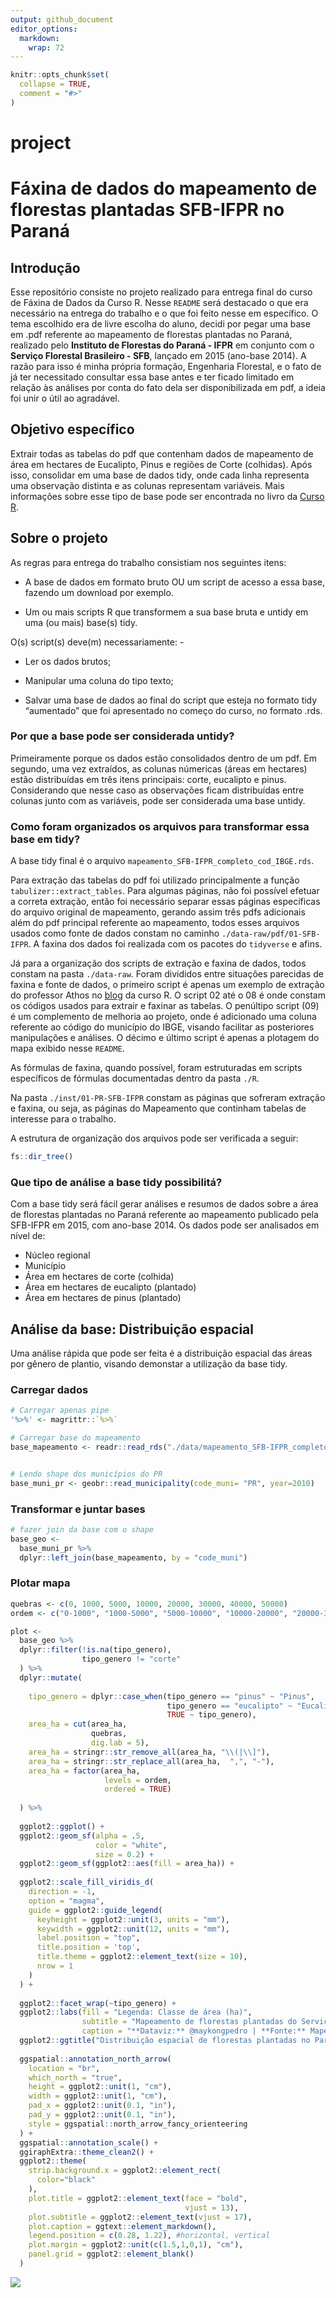 ```yaml
---
output: github_document
editor_options: 
  markdown: 
    wrap: 72
---
```


<!-- README.md is generated from README.Rmd. Please edit that file -->

```r
knitr::opts_chunk$set(
  collapse = TRUE,
  comment = "#>"
)
```

# project

<!-- badges: start -->

<!-- badges: end -->

# Fáxina de dados do mapeamento de florestas plantadas SFB-IFPR no Paraná

## Introdução

Esse repositório consiste no projeto realizado para entrega final do
curso de Fáxina de Dados da Curso R. Nesse `README` será destacado o que
era necessário na entrega do trabalho e o que foi feito nesse em
específico. O tema escolhido era de livre escolha do aluno, decidi por
pegar uma base em .pdf referente ao mapeamento de florestas plantadas no
Paraná, realizado pelo **Instituto de Florestas do Paraná - IFPR** em
conjunto com o **Serviço Florestal Brasileiro - SFB**, lançado em 2015
(ano-base 2014). A razão para isso é minha própria formação, Engenharia
Florestal, e o fato de já ter necessitado consultar essa base antes e
ter ficado limitado em relação às análises por conta do fato dela ser
disponibilizada em pdf, a ideia foi unir o útil ao agradável.

## Objetivo específico

Extrair todas as tabelas do pdf que contenham dados de mapeamento de
área em hectares de Eucalipto, Pinus e regiões de Corte (colhidas). Após
isso, consolidar em uma base de dados tidy, onde cada linha representa
uma observação distinta e as colunas representam variáveis. Mais
informações sobre esse tipo de base pode ser encontrada no livro da
[Curso
R](https://livro.curso-r.com/7-3-tidyr.html#:~:text=Na%20pr%C3%A1tica%2C%20uma%20base%20tidy%20%C3%A9%20aquela%20que,de%20novos%20frameworks%2C%20como%20o%20tidymodels%20para%20modelagem.).

<!-- badges: start -->

<!-- badges: end -->

## Sobre o projeto

As regras para entrega do trabalho consistiam nos seguintes itens:

-   A base de dados em formato bruto OU um script de acesso a essa base,
    fazendo um download por exemplo.

-   Um ou mais scripts R que transformem a sua base bruta e untidy em
    uma (ou mais) base(s) tidy.

O(s) script(s) deve(m) necessariamente: -

-    Ler os dados brutos;

-   Manipular uma coluna do tipo texto;

-   Salvar uma base de dados ao final do script que esteja no formato
    tidy "aumentado" que foi apresentado no começo do curso, no formato
    .rds.

### Por que a base pode ser considerada untidy?

Primeiramente porque os dados estão consolidados dentro de um pdf. Em
segundo, uma vez extraídos, as colunas númericas (áreas em hectares)
estão distribuídas em três itens principais: corte, eucalipto e pinus.
Considerando que nesse caso as observações ficam distribuídas entre
colunas junto com as variáveis, pode ser considerada uma base untidy.

### Como foram organizados os arquivos para transformar essa base em tidy?

A base tidy final é o arquivo
`mapeamento_SFB-IFPR_completo_cod_IBGE.rds`.

Para extração das tabelas do pdf foi utilizado principalmente a função
`tabulizer::extract_tables`. Para algumas páginas, não foi possível
efetuar a correta extração, então foi necessário separar essas páginas
específicas do arquivo original de mapeamento, gerando assim três pdfs
adicionais além do pdf principal referente ao mapeamento, todos esses
arquivos usados como fonte de dados constam no caminho
`./data-raw/pdf/01-SFB-IFPR`. A faxina dos dados foi realizada com os
pacotes do `tidyverse` e afins.

Já para a organização dos scripts de extração e faxina de dados, todos
constam na pasta `./data-raw`. Foram divididos entre situações parecidas
de faxina e fonte de dados, o primeiro script é apenas um exemplo de
extração do professor Athos no
[blog](https://blog.curso-r.com/posts/2021-01-08-tabulizer/) da curso R.
O script 02 até o 08 é onde constam os códigos usados para extrair e
faxinar as tabelas. O penúltipo script (09) é um complemento de melhoria
ao projeto, onde é adicionado uma coluna referente ao código do
município do IBGE, visando facilitar as posteriores manipulações e
análises. O décimo e último script é apenas a plotagem do mapa exibido
nesse `README`.

As fórmulas de faxina, quando possível, foram estruturadas em scripts
específicos de fórmulas documentadas dentro da pasta `./R`.

Na pasta `./inst/01-PR-SFB-IFPR` constam as páginas que sofreram
extração e faxina, ou seja, as páginas do Mapeamento que continham
tabelas de interesse para o trabalho.

A estrutura de organização dos arquivos pode ser verificada a seguir:

```r
fs::dir_tree()
```

### Que tipo de análise a base tidy possibilitá?

Com a base tidy será fácil gerar análises e resumos de dados sobre a
área de florestas plantadas no Paraná referente ao mapeamento publicado
pela SFB-IFPR em 2015, com ano-base 2014. Os dados pode ser analisados
em nível de:

-   Núcleo regional
-   Município
-   Área em hectares de corte (colhida)
-   Área em hectares de eucalipto (plantado)
-   Área em hectares de pinus (plantado)

## Análise da base: Distribuição espacial

Uma análise rápida que pode ser feita é a distribuição espacial das
áreas por gênero de plantio, visando demonstar a utilização da base
tidy.

### Carregar dados

```r
# Carregar apenas pipe
'%>%' <- magrittr::`%>%`

# Carregar base do mapeamento
base_mapeamento <- readr::read_rds("./data/mapeamento_SFB-IFPR_completo_cod_IBGE.rds") 


# Lendo shape dos municípios do PR
base_muni_pr <- geobr::read_municipality(code_muni= "PR", year=2010)

```

### Transformar e juntar bases

```r
# fazer join da base com o shape
base_geo <-
  base_muni_pr %>% 
  dplyr::left_join(base_mapeamento, by = "code_muni")

```

### Plotar mapa

```r
quebras <- c(0, 1000, 5000, 10000, 20000, 30000, 40000, 50000)
ordem <- c("0-1000", "1000-5000", "5000-10000", "10000-20000", "20000-30000", "30000-40000", "40000-50000")

plot <- 
  base_geo %>% 
  dplyr::filter(!is.na(tipo_genero),
                tipo_genero != "corte"
  ) %>% 
  dplyr::mutate(
    
    tipo_genero = dplyr::case_when(tipo_genero == "pinus" ~ "Pinus",
                                   tipo_genero == "eucalipto" ~ "Eucalipto",
                                   TRUE ~ tipo_genero),
    area_ha = cut(area_ha,
                  quebras,
                  dig.lab = 5),
    area_ha = stringr::str_remove_all(area_ha, "\\(|\\]"),
    area_ha = stringr::str_replace_all(area_ha,  ",", "-"),
    area_ha = factor(area_ha,
                     levels = ordem,
                     ordered = TRUE)
    
  ) %>% 
  
  ggplot2::ggplot() +
  ggplot2::geom_sf(alpha = .5,
                   color = "white",
                   size = 0.2) +
  ggplot2::geom_sf(ggplot2::aes(fill = area_ha)) +
  
  ggplot2::scale_fill_viridis_d(
    direction = -1,
    option = "magma",
    guide = ggplot2::guide_legend(
      keyheight = ggplot2::unit(3, units = "mm"),
      keywidth = ggplot2::unit(12, units = "mm"),
      label.position = "top",
      title.position = 'top',
      title.theme = ggplot2::element_text(size = 10),
      nrow = 1
    )
  ) +
  
  ggplot2::facet_wrap(~tipo_genero) +
  ggplot2::labs(fill = "Legenda: Classe de área (ha)",
                subtitle = "Mapeamento de florestas plantadas do Serviço Florestal Brasileiro (SFB) \nem conjunto com o Instituto de Florestas do Paraná (IFPR). Ano-base: 2014",
                caption = "**Dataviz:** @maykongpedro | **Fonte:** Mapeamento SFB-IFPR no Paraná (Dados organizados pelo autor)") +
  ggplot2::ggtitle("Distribuição espacial de florestas plantadas no Paraná") +
  
  ggspatial::annotation_north_arrow(
    location = "br",
    which_north = "true",
    height = ggplot2::unit(1, "cm"),
    width = ggplot2::unit(1, "cm"),
    pad_x = ggplot2::unit(0.1, "in"),
    pad_y = ggplot2::unit(0.1, "in"),
    style = ggspatial::north_arrow_fancy_orienteering
  ) +
  ggspatial::annotation_scale() +
  ggiraphExtra::theme_clean2() +
  ggplot2::theme(
    strip.background.x = ggplot2::element_rect(
      color="black"
    ),
    plot.title = ggplot2::element_text(face = "bold",
                                       vjust = 13),
    plot.subtitle = ggplot2::element_text(vjust = 17),
    plot.caption = ggtext::element_markdown(),
    legend.position = c(0.28, 1.22), #horizontal, vertical
    plot.margin = ggplot2::unit(c(1.5,1,0,1), "cm"),
    panel.grid = ggplot2::element_blank()
  )

```

![](https://github.com/maykongpedro/2021-06-17-tcc-curso-r-faxina-de-dados/raw/r-studio-cloud/inst/plot_mapa_ajust.png)
